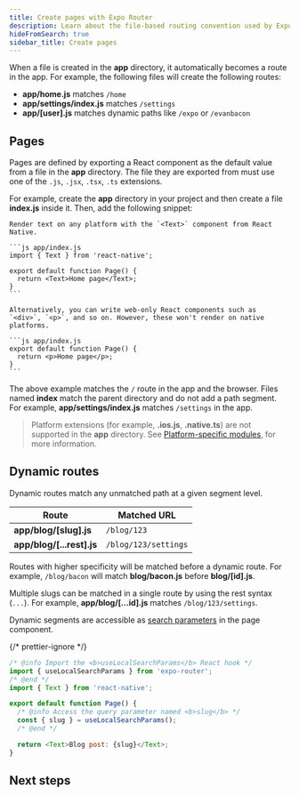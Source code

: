 ```yaml
---
title: Create pages with Expo Router
description: Learn about the file-based routing convention used by Expo Router.
hideFromSearch: true
sidebar_title: Create pages
---
```



When a file is created in the **app** directory, it automatically becomes a route in the app. For example, the following files will create the following routes:


- **app/home.js** matches `/home`
- **app/settings/index.js** matches `/settings`
- **app/[user].js** matches dynamic paths like `/expo` or `/evanbacon`

## Pages

Pages are defined by exporting a React component as the default value from a file in the **app** directory. The file they are exported from must use one of the `.js`, `.jsx`, `.tsx`, `.ts` extensions.

For example, create the **app** directory in your project and then create a file **index.js** inside it. Then, add the following snippet:

<Tabs>

<Tab label="Universal">

    Render text on any platform with the `<Text>` component from React Native.

    ```js app/index.js
    import { Text } from 'react-native';

    export default function Page() {
      return <Text>Home page</Text>;
    }
    ```

</Tab>

<Tab label="Web-only">

    Alternatively, you can write web-only React components such as `<div>`, `<p>`, and so on. However, these won't render on native platforms.

    ```js app/index.js
    export default function Page() {
      return <p>Home page</p>;
    }
    ```

</Tab>

</Tabs>

The above example matches the `/` route in the app and the browser. Files named **index** match the parent directory and do not add a path segment. For example, **app/settings/index.js** matches `/settings` in the app.

> Platform extensions (for example, **.ios.js**, **.native.ts**) are not supported in the **app** directory. See [Platform-specific modules](/routing/advance/platform-specific-modules), for more information.

## Dynamic routes

Dynamic routes match any unmatched path at a given segment level.

| Route                     | Matched URL          |
| ------------------------- | -------------------- |
| **app/blog/[slug].js**    | `/blog/123`          |
| **app/blog/[...rest].js** | `/blog/123/settings` |

Routes with higher specificity will be matched before a dynamic route. For example, `/blog/bacon` will match **blog/bacon.js** before **blog/[id].js**.

Multiple slugs can be matched in a single route by using the rest syntax (`...`). For example, **app/blog/[...id].js**  matches `/blog/123/settings`.

Dynamic segments are accessible as [search parameters](/router/reference/search-parameters) in the page component.

{/* prettier-ignore */}
```js app/blog/[slug].js
/* @info Import the <b>useLocalSearchParams</b> React hook */
import { useLocalSearchParams } from 'expo-router';
/* @end */
import { Text } from 'react-native';

export default function Page() {
  /* @info Access the query parameter named <b>slug</b> */
  const { slug } = useLocalSearchParams();
  /* @end */

  return <Text>Blog post: {slug}</Text>;
}
```

## Next steps

<BoxLink
  title="Navigate between pages"
  Icon={BookOpen02Icon}
  description="Learn how to use Expo Router library to navigate between different pages."
  href="/routing/navigating-pages/"
/>
